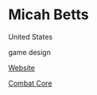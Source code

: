 # Micah Betts

<Location>

United States

</Location>

<Skills>

game design

</Skills>

<Personal>

[Website](http://www.mabmanz.com/)

</Personal>



<Games>

[Combat Core](https://twitter.com/Combat_Core)

</Games>
